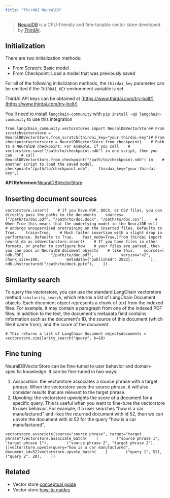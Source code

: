 ```yaml
---
title: "ThirdAI NeuralDB"
---
```


> [NeuralDB](https://www.thirdai.com/neuraldb-enterprise/) is a CPU-friendly and fine-tunable vector store developed by [ThirdAI](https://www.thirdai.com/).

## Initialization

There are two initialization methods:

* From Scratch: Basic model
* From Checkpoint: Load a model that was previously saved

For all of the following initialization methods, the `thirdai_key` parameter can be omitted if the `THIRDAI_KEY` environment variable is set.

ThirdAI API keys can be obtained at [https://www.thirdai.com/try-bolt/](https://www.thirdai.com/try-bolt/)

You'll need to install `langchain-community` with `pip install -qU langchain-community` to use this integration

```
from langchain_community.vectorstores import NeuralDBVectorStore# From scratchvectorstore = NeuralDBVectorStore.from_scratch(thirdai_key="your-thirdai-key")# From checkpointvectorstore = NeuralDBVectorStore.from_checkpoint(    # Path to a NeuralDB checkpoint. For example, if you call    # vectorstore.save("/path/to/checkpoint.ndb") in one script, then you can    # call NeuralDBVectorStore.from_checkpoint("/path/to/checkpoint.ndb") in    # another script to load the saved model.    checkpoint="/path/to/checkpoint.ndb",    thirdai_key="your-thirdai-key",)
```

**API Reference:**[NeuralDBVectorStore](https://python.langchain.com/api_reference/community/vectorstores/langchain_community.vectorstores.thirdai_neuraldb.NeuralDBVectorStore.html)

## Inserting document sources

```
vectorstore.insert(    # If you have PDF, DOCX, or CSV files, you can directly pass the paths to the documents    sources=["/path/to/doc.pdf", "/path/to/doc.docx", "/path/to/doc.csv"],    # When True this means that the underlying model in the NeuralDB will    # undergo unsupervised pretraining on the inserted files. Defaults to True.    train=True,    # Much faster insertion with a slight drop in performance. Defaults to True.    fast_mode=True,)from thirdai import neural_db as ndbvectorstore.insert(    # If you have files in other formats, or prefer to configure how    # your files are parsed, then you can pass in NeuralDB document objects    # like this.    sources=[        ndb.PDF(            "/path/to/doc.pdf",            version="v2",            chunk_size=100,            metadata={"published": 2022},        ),        ndb.Unstructured("/path/to/deck.pptx"),    ])
```

## Similarity search

To query the vectorstore, you can use the standard LangChain vectorstore method `similarity_search`, which returns a list of LangChain Document objects. Each document object represents a chunk of text from the indexed files. For example, it may contain a paragraph from one of the indexed PDF files. In addition to the text, the document's metadata field contains information such as the document's ID, the source of this document (which file it came from), and the score of the document.

```
# This returns a list of LangChain Document objectsdocuments = vectorstore.similarity_search("query", k=10)
```

## Fine tuning

NeuralDBVectorStore can be fine-tuned to user behavior and domain-specific knowledge. It can be fine-tuned in two ways:

1. Association: the vectorstore associates a source phrase with a target phrase. When the vectorstore sees the source phrase, it will also consider results that are relevant to the target phrase.
2. Upvoting: the vectorstore upweights the score of a document for a specific query. This is useful when you want to fine-tune the vectorstore to user behavior. For example, if a user searches "how is a car manufactured" and likes the returned document with id 52, then we can upvote the document with id 52 for the query "how is a car manufactured".

```
vectorstore.associate(source="source phrase", target="target phrase")vectorstore.associate_batch(    [        ("source phrase 1", "target phrase 1"),        ("source phrase 2", "target phrase 2"),    ])vectorstore.upvote(query="how is a car manufactured", document_id=52)vectorstore.upvote_batch(    [        ("query 1", 52),        ("query 2", 20),    ])
```

## Related

* Vector store [conceptual guide](/oss/concepts/vectorstores)
* Vector store [how-to guides](/oss/how_to/#vector-stores)
